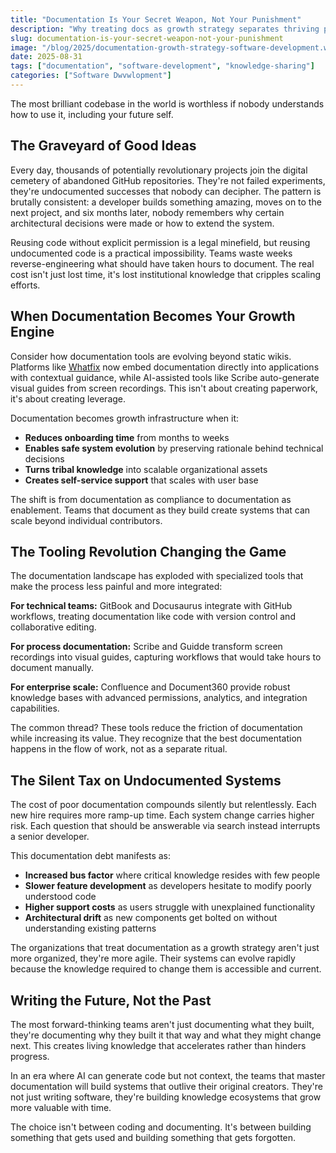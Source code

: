 ```yaml
---
title: "Documentation Is Your Secret Weapon, Not Your Punishment"
description: "Why treating docs as growth strategy separates thriving projects from forgotten GitHub repos"
slug: documentation-is-your-secret-weapon-not-your-punishment
image: "/blog/2025/documentation-growth-strategy-software-development.webp"
date: 2025-08-31
tags: ["documentation", "software-development", "knowledge-sharing"]
categories: ["Software Dwvwlopment"]
---
```


The most brilliant codebase in the world is worthless if nobody understands how to use it, including your future self.

## The Graveyard of Good Ideas

Every day, thousands of potentially revolutionary projects join the digital cemetery of abandoned GitHub repositories. They're not failed experiments, they're undocumented successes that nobody can decipher. The pattern is brutally consistent: a developer builds something amazing, moves on to the next project, and six months later, nobody remembers why certain architectural decisions were made or how to extend the system.

Reusing code without explicit permission is a legal minefield, but reusing undocumented code is a practical impossibility. Teams waste weeks reverse-engineering what should have taken hours to document. The real cost isn't just lost time, it's lost institutional knowledge that cripples scaling efforts.

## When Documentation Becomes Your Growth Engine

Consider how documentation tools are evolving beyond static wikis. Platforms like [Whatfix](https://whatfix.com/blog/software-documentation-tools/) now embed documentation directly into applications with contextual guidance, while AI-assisted tools like Scribe auto-generate visual guides from screen recordings. This isn't about creating paperwork, it's about creating leverage.

Documentation becomes growth infrastructure when it:
- **Reduces onboarding time** from months to weeks
- **Enables safe system evolution** by preserving rationale behind technical decisions
- **Turns tribal knowledge** into scalable organizational assets
- **Creates self-service support** that scales with user base

The shift is from documentation as compliance to documentation as enablement. Teams that document as they build create systems that can scale beyond individual contributors.

## The Tooling Revolution Changing the Game

The documentation landscape has exploded with specialized tools that make the process less painful and more integrated:

**For technical teams:** GitBook and Docusaurus integrate with GitHub workflows, treating documentation like code with version control and collaborative editing.

**For process documentation:** Scribe and Guidde transform screen recordings into visual guides, capturing workflows that would take hours to document manually.

**For enterprise scale:** Confluence and Document360 provide robust knowledge bases with advanced permissions, analytics, and integration capabilities.

The common thread? These tools reduce the friction of documentation while increasing its value. They recognize that the best documentation happens in the flow of work, not as a separate ritual.

## The Silent Tax on Undocumented Systems

The cost of poor documentation compounds silently but relentlessly. Each new hire requires more ramp-up time. Each system change carries higher risk. Each question that should be answerable via search instead interrupts a senior developer.

This documentation debt manifests as:
- **Increased bus factor** where critical knowledge resides with few people
- **Slower feature development** as developers hesitate to modify poorly understood code
- **Higher support costs** as users struggle with unexplained functionality
- **Architectural drift** as new components get bolted on without understanding existing patterns

The organizations that treat documentation as a growth strategy aren't just more organized, they're more agile. Their systems can evolve rapidly because the knowledge required to change them is accessible and current.

## Writing the Future, Not the Past

The most forward-thinking teams aren't just documenting what they built, they're documenting why they built it that way and what they might change next. This creates living knowledge that accelerates rather than hinders progress.

In an era where AI can generate code but not context, the teams that master documentation will build systems that outlive their original creators. They're not just writing software, they're building knowledge ecosystems that grow more valuable with time.

The choice isn't between coding and documenting. It's between building something that gets used and building something that gets forgotten.